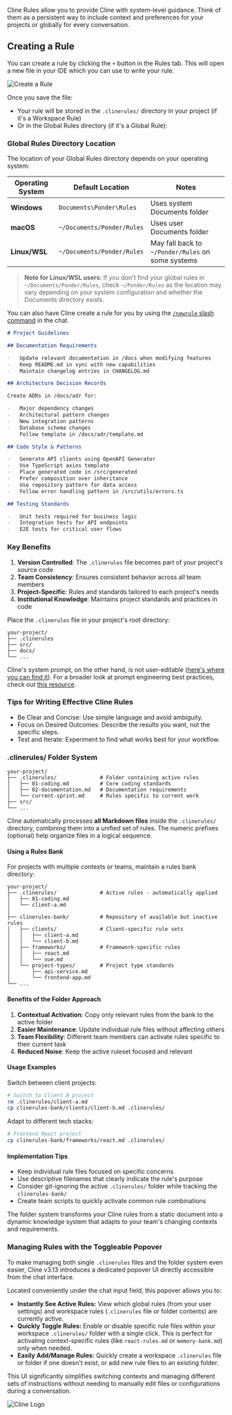 Cline Rules allow you to provide Cline with system-level guidance. Think of them as a persistent way to include context and preferences for your projects or globally for every conversation.

## Creating a Rule

You can create a rule by clicking the `+` button in the Rules tab. This will open a new file in your IDE which you can use to write your rule.

<Frame>
	<img src="https://storage.googleapis.com/cline_public_images/docs/assets/cline-rules.png" alt="Create a Rule" />
</Frame>

Once you save the file:

-   Your rule will be stored in the `.clinerules/` directory in your project (if it's a Workspace Rule)
-   Or in the Global Rules directory (if it's a Global Rule):

### Global Rules Directory Location

The location of your Global Rules directory depends on your operating system:

| Operating System | Default Location | Notes |
|------------------|------------------|-------|
| **Windows** | `Documents\Ponder\Rules` | Uses system Documents folder |
| **macOS** | `~/Documents/Ponder/Rules` | Uses user Documents folder |
| **Linux/WSL** | `~/Documents/Ponder/Rules` | May fall back to `~/Ponder/Rules` on some systems |

> **Note for Linux/WSL users**: If you don't find your global rules in `~/Documents/Ponder/Rules`, check `~/Ponder/Rules` as the location may vary depending on your system configuration and whether the Documents directory exists.

You can also have Cline create a rule for you by using the [`/newrule` slash command](/features/slash-commands/new-rule) in the chat.

```markdown Example Cline Rule Structure [expandable]
# Project Guidelines

## Documentation Requirements

-   Update relevant documentation in /docs when modifying features
-   Keep README.md in sync with new capabilities
-   Maintain changelog entries in CHANGELOG.md

## Architecture Decision Records

Create ADRs in /docs/adr for:

-   Major dependency changes
-   Architectural pattern changes
-   New integration patterns
-   Database schema changes
    Follow template in /docs/adr/template.md

## Code Style & Patterns

-   Generate API clients using OpenAPI Generator
-   Use TypeScript axios template
-   Place generated code in /src/generated
-   Prefer composition over inheritance
-   Use repository pattern for data access
-   Follow error handling pattern in /src/utils/errors.ts

## Testing Standards

-   Unit tests required for business logic
-   Integration tests for API endpoints
-   E2E tests for critical user flows
```

### Key Benefits

1. **Version Controlled**: The `.clinerules` file becomes part of your project's source code
2. **Team Consistency**: Ensures consistent behavior across all team members
3. **Project-Specific**: Rules and standards tailored to each project's needs
4. **Institutional Knowledge**: Maintains project standards and practices in code

Place the `.clinerules` file in your project's root directory:

```
your-project/
├── .clinerules
├── src/
├── docs/
└── ...
```

Cline's system prompt, on the other hand, is not user-editable ([here's where you can find it](https://github.com/leuoson/ponder/blob/main/src/core/prompts/system.ts)). For a broader look at prompt engineering best practices, check out [this resource](https://docs.anthropic.com/en/docs/build-with-claude/prompt-engineering/overview).

### Tips for Writing Effective Cline Rules

-   Be Clear and Concise: Use simple language and avoid ambiguity.
-   Focus on Desired Outcomes: Describe the results you want, not the specific steps.
-   Test and Iterate: Experiment to find what works best for your workflow.

### .clinerules/ Folder System

```
your-project/
├── .clinerules/              # Folder containing active rules
│   ├── 01-coding.md          # Core coding standards
│   ├── 02-documentation.md   # Documentation requirements
│   └── current-sprint.md     # Rules specific to current work
├── src/
└── ...
```

Cline automatically processes **all Markdown files** inside the `.clinerules/` directory, combining them into a unified set of rules. The numeric prefixes (optional) help organize files in a logical sequence.

#### Using a Rules Bank

For projects with multiple contexts or teams, maintain a rules bank directory:

```
your-project/
├── .clinerules/              # Active rules - automatically applied
│   ├── 01-coding.md
│   └── client-a.md
│
├── clinerules-bank/          # Repository of available but inactive rules
│   ├── clients/              # Client-specific rule sets
│   │   ├── client-a.md
│   │   └── client-b.md
│   ├── frameworks/           # Framework-specific rules
│   │   ├── react.md
│   │   └── vue.md
│   └── project-types/        # Project type standards
│       ├── api-service.md
│       └── frontend-app.md
└── ...
```

#### Benefits of the Folder Approach

1. **Contextual Activation**: Copy only relevant rules from the bank to the active folder
2. **Easier Maintenance**: Update individual rule files without affecting others
3. **Team Flexibility**: Different team members can activate rules specific to their current task
4. **Reduced Noise**: Keep the active ruleset focused and relevant

#### Usage Examples

Switch between client projects:

```bash
# Switch to Client B project
rm .clinerules/client-a.md
cp clinerules-bank/clients/client-b.md .clinerules/
```

Adapt to different tech stacks:

```bash
# Frontend React project
cp clinerules-bank/frameworks/react.md .clinerules/
```

#### Implementation Tips

-   Keep individual rule files focused on specific concerns
-   Use descriptive filenames that clearly indicate the rule's purpose
-   Consider git-ignoring the active `.clinerules/` folder while tracking the `clinerules-bank/`
-   Create team scripts to quickly activate common rule combinations

The folder system transforms your Cline rules from a static document into a dynamic knowledge system that adapts to your team's changing contexts and requirements.

### Managing Rules with the Toggleable Popover

To make managing both single `.clinerules` files and the folder system even easier, Cline v3.13 introduces a dedicated popover UI directly accessible from the chat interface.

Located conveniently under the chat input field, this popover allows you to:

-   **Instantly See Active Rules:** View which global rules (from your user settings) and workspace rules (`.clinerules` file or folder contents) are currently active.
-   **Quickly Toggle Rules:** Enable or disable specific rule files within your workspace `.clinerules/` folder with a single click. This is perfect for activating context-specific rules (like `react-rules.md` or `memory-bank.md`) only when needed.
-   **Easily Add/Manage Rules:** Quickly create a workspace `.clinerules` file or folder if one doesn't exist, or add new rule files to an existing folder.

This UI significantly simplifies switching contexts and managing different sets of instructions without needing to manually edit files or configurations during a conversation.

<Frame>
	<img src="https://storage.googleapis.com/cline_public_images/docs/assets/image%20(1).png" alt="Cline Logo" />
</Frame>
